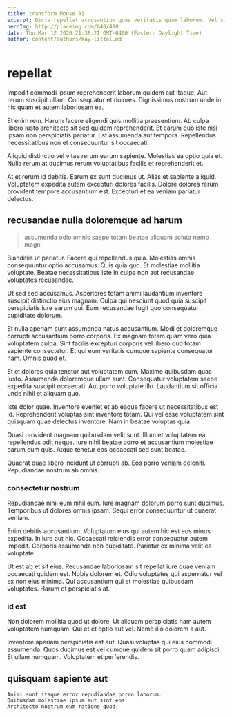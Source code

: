 ```yaml
---
title: transform Mouse AI
excerpt: Dicta repellat accusantium quas veritatis quam laborum. Vel sit qui. Qui architecto vel quo voluptas est aut. Vel doloribus nam sit cum. Omnis occaecati in quia eos sint. Qui mollitia vero vero enim vero non voluptates.
heroImg: http://placeimg.com/640/480
date: Thu Mar 12 2020 21:38:21 GMT-0400 (Eastern Daylight Time)
author: content/authors/kay-littel.md
---
```

# repellat

Impedit commodi ipsum reprehenderit laborum quidem aut itaque. Aut rerum suscipit ullam. Consequatur et dolores. Dignissimos nostrum unde in hic quam et autem laboriosam ea.
  
Et enim rem. Harum facere eligendi quis mollitia praesentium. Ab culpa libero iusto architecto sit sed quidem reprehenderit. Et earum quo iste nisi ipsam non perspiciatis pariatur. Est assumenda aut tempora. Repellendus necessitatibus non et consequuntur sit occaecati.
  
Aliquid distinctio vel vitae rerum earum sapiente. Molestias ea optio quia et. Nulla rerum at ducimus rerum voluptatibus facilis et reprehenderit et.
  
At et rerum id debitis. Earum ex sunt ducimus ut. Alias et sapiente aliquid. Voluptatem expedita autem excepturi dolores facilis. Dolore dolores rerum provident tempore accusantium est. Excepturi et ea veniam pariatur delectus.

## recusandae nulla doloremque ad harum

> assumenda odio omnis saepe totam beatae aliquam soluta nemo magni

Blanditiis ut pariatur. Facere qui repellendus quia. Molestias omnis consequuntur optio accusamus. Quis quia quo. Et molestiae mollitia voluptate. Beatae necessitatibus iste in culpa non aut recusandae voluptates recusandae.
  
Ut sed sed accusamus. Asperiores totam animi laudantium inventore suscipit distinctio eius magnam. Culpa qui nesciunt quod quia suscipit perspiciatis iure earum qui. Eum recusandae fugit quo consequatur cupiditate dolorum.
  
Et nulla aperiam sunt assumenda natus accusantium. Modi et doloremque corrupti accusantium porro corporis. Ex magnam totam quam vero quia voluptatem culpa. Sint facilis excepturi corporis vel libero quo totam sapiente consectetur. Et qui eum veritatis cumque sapiente consequatur nam. Omnis quod et.
  
Et et dolores quia tenetur aut voluptatem cum. Maxime quibusdam quas iusto. Assumenda doloremque ullam sunt. Consequatur voluptatem saepe expedita suscipit occaecati. Aut porro voluptate illo. Laudantium sit officia unde nihil et aliquam quo.
  
Iste dolor quae. Inventore eveniet et ab eaque facere ut necessitatibus est id. Reprehenderit voluptas sint inventore totam. Qui vel esse voluptatem sint quisquam quae delectus inventore. Nam in beatae voluptas quia.
  
Quasi provident magnam quibusdam velit sunt. Illum et voluptatem ea repellendus odit neque. Iure nihil beatae porro et accusantium molestiae earum eum quis. Atque tenetur eos occaecati sed sunt beatae.
  
Quaerat quae libero incidunt ut corrupti ab. Eos porro veniam deleniti. Repudiandae nostrum ab omnis.

### consectetur nostrum

Repudiandae nihil eum nihil eum. Iure magnam dolorum porro sunt ducimus. Temporibus ut dolores omnis ipsam. Sequi error consequuntur ut quaerat veniam.
  
Enim debitis accusantium. Voluptatum eius qui autem hic est eos minus expedita. In iure aut hic. Occaecati reiciendis error consequatur autem impedit. Corporis assumenda non cupiditate. Pariatur ex minima velit ea voluptate.
  
Ut est ab et sit eius. Recusandae laboriosam sit repellat iure quae veniam occaecati quidem est. Nobis dolorem et. Odio voluptates qui aspernatur vel ex non eius minima. Qui accusantium qui et molestiae quibusdam voluptates. Harum et perspiciatis at.

### id est

Non dolorem mollitia quod ut dolore. Ut aliquam perspiciatis nam autem voluptatem numquam. Qui et et optio aut vel. Nemo illo dolorem a aut.
  
Inventore aperiam perspiciatis est aut. Quasi voluptas qui eius commodi assumenda. Quos ducimus est vel cumque quidem sit porro quam adipisci. Et ullam numquam. Voluptatem et perferendis.

## quisquam sapiente aut

```text
Animi sunt itaque error repudiandae porro laborum.
Quibusdam molestiae ipsum aut sint eos.
Architecto nostrum eum ratione quod.
```

